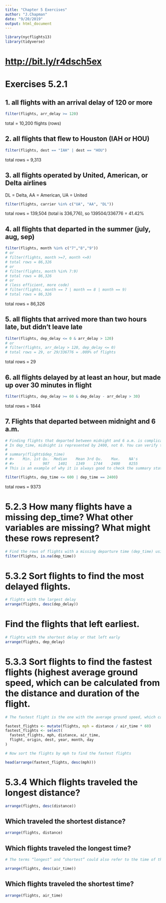 ```yaml
---
title: "Chapter 5 Exercises"
author: "J.Chapman"
date: "9/20/2019"
output: html_document
---
```

```r
library(nycflights13)
library(tidyverse)

```
# [http://bit.ly/r4dsch5ex](http://bit.ly/r4dsch5ex)
# Exercises 5.2.1

## 1. all flights with an arrival delay of 120 or more

```r
filter(flights, arr_delay >= 120)
```
total = 10,200 flights (rows)

## 2. all flights that flew to Houston (IAH or HOU)
```r
filter(flights, dest == "IAH" | dest == "HOU")

```
total rows = 9,313

## 3. all flights operated by United, American, or Delta airlines
DL = Delta, AA = American, UA = United
```r
filter(flights, carrier %in% c("UA", "AA", "DL"))

```
total rows = 139,504 (total is 336,776), so 139504/336776 = 41.42%

## 4. all flights that departed in the summer (july, aug, sep)
```r
filter(flights, month %in% c("7","8","9"))
# or
# filter(flights, month >=7, month <=9)
# total rows = 86,326
# or
# filter(flights, month %in% 7:9)
# total rows = 86,326
# or
# (less efficient, more code)
# filter(flights, month == 7 | month == 8 | month == 9)
# total rows = 86,326

```
total rows = 86,326

## 5. all flights that arrived more than two hours late, but didn't leave late
```r
filter(flights, dep_delay <= 0 & arr_delay > 120)
# or
# filter(flights, arr_delay > 120, dep_delay <= 0)
# total rows = 29, or 29/336776 = .009% of flights

```
total rows = 29


## 6. all flights delayed by at least an hour, but made up over 30 minutes in flight
```r
filter(flights, dep_delay >= 60 & dep_delay - arr_delay > 30)

```
total rows = 1844

## 7. Flights that departed between midnight and 6 a.m.
```r
# Finding flights that departed between midnight and 6 a.m. is complicated by the way in which times are represented in the data.
# In dep_time, midnight is represented by 2400, not 0. You can verify this by checking the minimum and maximum of dep_time.
# 
# summary(flights$dep_time)
# #>    Min. 1st Qu.  Median    Mean 3rd Qu.    Max.    NA's 
# #>       1     907    1401    1349    1744    2400    8255
# This is an example of why it is always good to check the summary statistics of your data. Unfortunately, this means we cannot simply check that dep_time < 600, because we also have to consider the special case of midnight.

filter(flights, dep_time <= 600 | dep_time == 2400)

```
total rows = 9373

# 5.2.3 How many flights have a missing dep_time? What other variables are missing? What might these rows represent?
```r
# Find the rows of flights with a missing departure time (dep_time) using the is.na() function.
filter(flights, is.na(dep_time))
```

# 5.3.2 Sort flights to find the most delayed flights. 
```r
# flights with the largest delay
arrange(flights, desc(dep_delay))
```

# Find the flights that left earliest.
```r
# flights with the shortest delay or that left early
arrange(flights, dep_delay)
```

# 5.3.3 Sort flights to find the fastest flights (highest average ground speed, which can be calculated from the distance and duration of the flight.
```r
# The fastest flight is the one with the average ground speed, which can be calculated from the distance and duration of the flight. Since ground speed is not included in the data, first create new column in flights containing ground speed in miles per hour.

fastest_flights <- mutate(flights, mph = distance / air_time * 60)
fastest_flights <- select(
  fastest_flights, mph, distance, air_time,
  flight, origin, dest, year, month, day
)

# Now sort the flights by mph to find the fastest flights

head(arrange(fastest_flights, desc(mph)))

```


# 5.3.4 Which flights traveled the longest distance? 
```r
arrange(flights, desc(distance))
```

## Which traveled the shortest distance?
```r
arrange(flights, distance)
```


## Which flights traveled the longest time?
```r
# The terms “longest” and “shortest” could also refer to the time of the flight instead of the distance. Now the longest and shortest flights by can be found by sorting by the air_time column. The longest flights by airtime are the following.

arrange(flights, desc(air_time))
```

## Which flights traveled the shortest time?
```r
arrange(flights, air_time)
```

